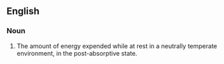 ==English==
{{wikipedia}}
===Noun===
{{en-noun}}

# {{physiology}} The amount of energy expended while at rest in a neutrally temperate environment, in the post-absorptive state.